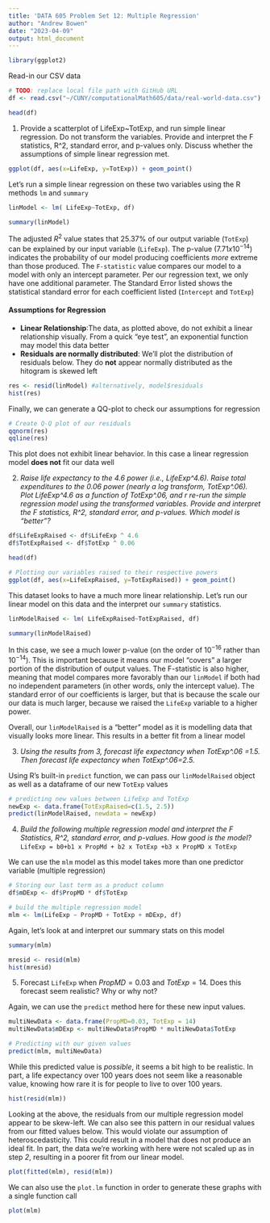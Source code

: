 ```yaml
---
title: 'DATA 605 Problem Set 12: Multiple Regression'
author: "Andrew Bowen"
date: "2023-04-09"
output: html_document
---
```


```r
library(ggplot2)
```

Read-in our CSV data
```r
# TODO: replace local file path with GitHub URL
df <- read.csv("~/CUNY/computationalMath605/data/real-world-data.csv")

head(df)
```



1. Provide a scatterplot of LifeExp~TotExp, and run simple linear regression. Do not transform the variables. Provide and interpret the F statistics, R^2, standard error, and p-values only. Discuss whether the assumptions of simple linear regression met.

```r
ggplot(df, aes(x=LifeExp, y=TotExp)) + geom_point()
```

Let's run a simple linear regression on these two variables using the R methods `lm` and `summary`

```r
linModel <- lm( LifeExp~TotExp, df)

summary(linModel)
```

The adjusted $R^2$ value states that $25.37\%$ of our output variable (`TotExp`) can be explained by our input variable (`LifeExp`). The p-value ($7.71 x 10^{-14}$) indicates the probability of our model producing coefficients *more* extreme than those produced. The `F-statistic` value compares our model to a model with only an intercept parameter. Per our regression text, we only have one additional parameter. The Standard Error listed shows the statistical standard error for each coefficient listed (`Intercept` and `TotExp`)

#### Assumptions for Regression

- **Linear Relationship**:The data, as plotted above, do not exhibit a linear relationship visually. From a quick "eye test", an exponential function may model this data better
- **Residuals are normally distributed**: We'll plot the distribution of residuals below. They do **not** appear normally distributed as the hitogram is skewed left
```r
res <- resid(linModel) #alternatively, model$residuals
hist(res)
```
Finally, we can generate a QQ-plot to check our assumptions for regression
```r
# Create Q-Q plot of our residuals
qqnorm(res)
qqline(res)
```
This plot does not exhibit linear behavior. In this case a linear regression model **does not** fit our data well


2.  *Raise life expectancy to the 4.6 power (i.e., LifeExp^4.6). Raise total expenditures to the 0.06 power (nearly a log transform, TotExp^.06). Plot LifeExp^4.6 as a function of TotExp^.06, and r re-run the simple regression model using the transformed variables. Provide and interpret the F statistics, R^2, standard error, and p-values. Which model is "better"?*


```r
df$LifeExpRaised <- df$LifeExp ^ 4.6
df$TotExpRaised <- df$TotExp ^ 0.06

head(df)
```

```r
# Plotting our variables raised to their respective powers
ggplot(df, aes(x=LifeExpRaised, y=TotExpRaised)) + geom_point()
```

This dataset looks to have a much more linear relationship. Let's run our linear model on this data and the interpret our `summary` statistics.
```r
linModelRaised <- lm( LifeExpRaised~TotExpRaised, df)

summary(linModelRaised)
```

In this case, we see a much lower p-value (on the order of $10^{-16}$ rather than $10^{-14}$). This is important because it means our model "covers" a larger portion of the distribution of output values. The F-statistic is also higher, meaning that model compares more favorably than our `linModel` if both had no independent parameters (in other words, only the intercept value). The standard error of our coefficients is larger, but that is because the scale our our data is much larger, because we raised the `LifeExp` variable to a higher power.

Overall, our `linModelRaised` is a "better" model as it is modelling data that visually looks more linear. This results in a better fit from a linear model

3. *Using the results from 3, forecast life expectancy when TotExp^.06 =1.5. Then forecast life expectancy when TotExp^.06=2.5.*

Using R's built-in `predict` function, we can pass our `linModelRaised` object as well as a dataframe of our new `TotExp` values
```r
# predicting new values between LifeExp and TotExp
newExp <- data.frame(TotExpRaised=c(1.5, 2.5))
predict(linModelRaised, newdata = newExp)
```


4. *Build the following multiple regression model and interpret the F Statistics, R^2, standard error, and p-values. How good is the model?*
`LifeExp = b0+b1 x PropMd + b2 x TotExp +b3 x PropMD x TotExp`

We can use the `mlm` model as this model takes more than one predictor variable (multiple regression)
```r
# Storing our last term as a product column
df$mDExp <- df$PropMD * df$TotExp

# build the multiple regression model
mlm <- lm(LifeExp ~ PropMD + TotExp + mDExp, df)
```

Again, let's look at and interpret our summary stats on this model
```r
summary(mlm)
```

```r
mresid <- resid(mlm)
hist(mresid)
```

5. Forecast `LifeExp` when $PropMD=0.03$ and $TotExp = 14$. Does this forecast seem realistic? Why or why not?

Again, we can use the `predict` method here for these new input values.
```r
multiNewData <- data.frame(PropMD=0.03, TotExp = 14)
multiNewData$mDExp <- multiNewData$PropMD * multiNewData$TotExp

# Predicting with our given values
predict(mlm, multiNewData)
```

While this predicted value is *possible*, it seems a bit high to be realistic. In part, a life expectancy over 100 years does not seem like a reasonable value, knowing how rare it is for people to live to over 100 years.

```r
hist(resid(mlm))
```

Looking at the above, the residuals from our multiple regression model appear to be skew-left. We can also see this pattern in our residual values from our fitted values below. This would violate our assumption of heteroscedasticity. This could result in a model that does not produce an ideal fit. In part, the data we're working with here were not scaled up as in step *2*, resulting in a poorer fit from our linear model.
```r
plot(fitted(mlm), resid(mlm))
```

We can also use the `plot.lm` function in order to generate these graphs with a single function call
```r
plot(mlm)
```


